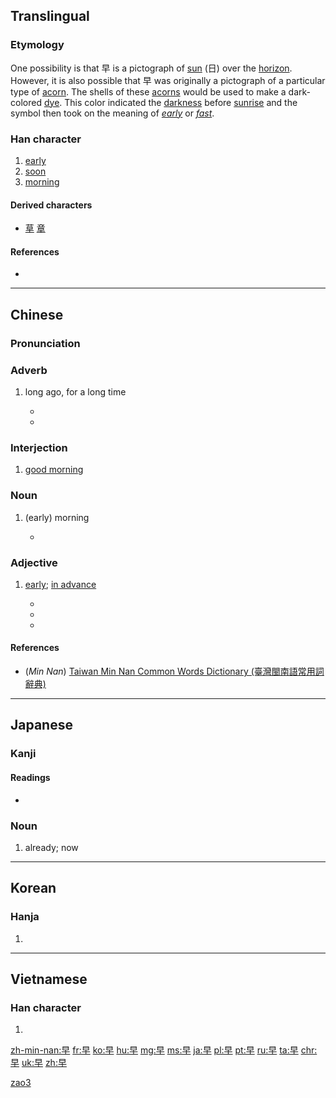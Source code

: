 ==Translingual==
{{stroke order|strokes=6}}
{{stroke order|type=animate}}

===Etymology===
One possibility is that 早 is a pictograph of [[sun]] (日) over the [[horizon]]. However, it is also possible that 早 was originally a pictograph of a particular type of [[acorn]]. The shells of these [[acorns]] would be used to make a dark-colored [[dye]]. This color indicated the [[darkness]] before [[sunrise]] and the symbol then took on the meaning of ''[[early]]'' or ''[[fast]]''.

===Han character===
{{Han char|rn=72|rad=日|as=02|sn=6|four=6040<sub>0</sub>|canj=日十 (AJ)|ids=⿱[[日]][[十]]}}

# [[early]]
# [[soon]]
# [[morning]]

====Derived characters====
* [[草]] [[章]]

====References====
* {{Han ref|kx=0489.120|dkj=13742|dj=0850.090|hdz=21483.060|uh=65E9|ud=26089|bh=A6AD|bd=42669}}

----

==Chinese==
{{zh-hanzi-box|[[早]]}}

===Pronunciation===
{{zh-pron
|m=zǎo
|c=zou2
|h=
|mn=chá/chái
|w=
|mc=y
|oc=y
|ma=zh-zǎo.ogg
|cat=n,a,adv,intj
}}

===Adverb===
{{zh-adv|ts}}

# {{context|Beginning Mandarin|lang=cmn}} long ago, for a long time
#* {{zh-usex|他 早 走 了。|He left long ago.|link=y}}
#* {{zh-usex|這 個 變壓器 已經 燒毀 了，早 該 拆 換 一 個 新 的 了。|This transformer has burnt out. It'should have been replaced a long time ago.|link=y}}  
  
===Interjection===
{{zh-interj|ts}}

# [[good morning]]

===Noun===
{{zh-noun|ts}}

# {{context|Beginning Mandarin|lang=cmn}} (early) morning
#*  {{zh-usex|我 今 '''早''' 沒 有 見到 他。|I didn't see him this '''morning'''.|link=y}}  
 
===Adjective===
{{zh-adj|ts}}

# {{context|Beginning Mandarin|lang=cmn}} [[early]]; [[in advance]]
#* {{zh-usex|我 醒 得 很 '''早'''|I woke up '''early'''|link=y}}	  
#* {{zh-usex|你 能 不 能 '''早''' 一點 來？|Can you be here a little '''earlier'''?|link=y}}
#* {{zh-usex|請問，我 今天 '''早''' 走 一會兒 行 嗎？|Please could I leave '''early''' today?|link=y}}	  

====References====
*(''Min Nan'') [http://twblg.dict.edu.tw/holodict_new/result_detail.jsp?n_no=2446&curpage=1&sample=%E6%97%A9&radiobutton=1&querytarget=1&limit=20&pagenum=2&rowcount=30 Taiwan Min Nan Common Words Dictionary (臺灣閩南語常用詞辭典)]

[[Category:Beginning Mandarin|zao3]]

----

==Japanese==

===Kanji===
{{ja-kanji|grade=1|rs=日02}}

====Readings====
{{ja-kanjitab|はや|yomi=k}}
* {{ja-readings|on=[[そう]] (sō), [[さつ]] (satsu)|kun=[[はやい]] (hayai), [[はや]] (haya), [[さ]] (sa)}}

===Noun===
{{ja-noun|はや}}

# already; now

----

==Korean==

===Hanja===
{{ko-hanja|hangeul=조|eumhun=일찍|rv=jo|mr=cho|y=co}}

# {{defn|lang=ko|sort=日02}}

----

==Vietnamese==

===Han character===
{{vi-hantu|[[tảo]]|rs=日02}}

# {{defn|lang=vi|sort=日02}}

[[zh-min-nan:早]]
[[fr:早]]
[[ko:早]]
[[hu:早]]
[[mg:早]]
[[ms:早]]
[[ja:早]]
[[pl:早]]
[[pt:早]]
[[ru:早]]
[[ta:早]]
[[chr:早]]
[[uk:早]]
[[zh:早]]